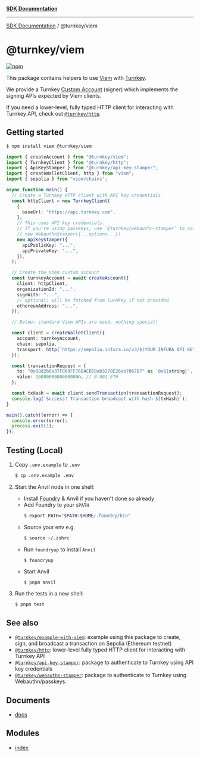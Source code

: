[**SDK Documentation**](../../README.mdx)

***

[SDK Documentation](../../packages.mdx) / @turnkey/viem

# @turnkey/viem

[![npm](https://img.shields.io/npm/v/@turnkey/viem?color=%234C48FF)](https://www.npmjs.com/package/@turnkey/viem)

This package contains helpers to use [Viem](https://viem.sh/) with [Turnkey](https://turnkey.com).

We provide a Turnkey [Custom Account](https://viem.sh/docs/accounts/custom.html#custom-account) (signer) which implements the signing APIs expected by Viem clients.

If you need a lower-level, fully typed HTTP client for interacting with Turnkey API, check out [`@turnkey/http`](https://www.npmjs.com/package/@turnkey/http).

## Getting started

```bash
$ npm install viem @turnkey/viem
```

```typescript
import { createAccount } from "@turnkey/viem";
import { TurnkeyClient } from "@turnkey/http";
import { ApiKeyStamper } from "@turnkey/api-key-stamper";
import { createWalletClient, http } from "viem";
import { sepolia } from "viem/chains";

async function main() {
  // Create a Turnkey HTTP client with API key credentials
  const httpClient = new TurnkeyClient(
    {
      baseUrl: "https://api.turnkey.com",
    },
    // This uses API key credentials.
    // If you're using passkeys, use `@turnkey/webauthn-stamper` to collect webauthn signatures:
    // new WebauthnStamper({...options...})
    new ApiKeyStamper({
      apiPublicKey: "...",
      apiPrivateKey: "...",
    }),
  );

  // Create the Viem custom account
  const turnkeyAccount = await createAccount({
    client: httpClient,
    organizationId: "...",
    signWith: "...",
    // optional; will be fetched from Turnkey if not provided
    ethereumAddress: "...",
  });

  // Below: standard Viem APIs are used, nothing special!

  const client = createWalletClient({
    account: turnkeyAccount,
    chain: sepolia,
    transport: http(`https://sepolia.infura.io/v3/$(YOUR_INFURA_API_KEY)`),
  });

  const transactionRequest = {
    to: "0x08d2b0a37F869FF76BACB5Bab3278E26ab7067B7" as `0x${string}`,
    value: 1000000000000000n, // 0.001 ETH
  };

  const txHash = await client.sendTransaction(transactionRequest);
  console.log(`Success! Transaction broadcast with hash ${txHash}`);
}

main().catch((error) => {
  console.error(error);
  process.exit(1);
});
```

## Testing (Local)

1. Copy `.env.example` to `.env`

   ```bash
   $ cp .env.example .env
   ```

2. Start the Anvil node in one shell:

   - Install [Foundry](https://book.getfoundry.sh/getting-started/installation) & Anvil if you haven't done so already
   - Add Foundry to your `$PATH`
     ```bash
     $ export PATH="$PATH:$HOME/.foundry/bin"
     ```
   - Source your env e.g.
     ```bash
     $ source ~/.zshrc
     ```
   - Run `foundryup` to install `Anvil`
     ```bash
     $ foundryup
     ```
   - Start Anvil
     ```
     $ pnpm anvil
     ```

3. Run the tests in a new shell:

   ```
   $ pnpm test
   ```

## See also

- [`@turnkey/example-with-viem`](https://github.com/tkhq/sdk/tree/main/examples/with-viem): example using this package to create, sign, and broadcast a transaction on Sepolia (Ethereum testnet)
- [`@turnkey/http`](https://www.npmjs.com/package/@turnkey/http): lower-level fully typed HTTP client for interacting with Turnkey API
- [`@turnkey/api-key-stamper`](https://www.npmjs.com/package/@turnkey/api-key-stamper): package to authenticate to Turnkey using API key credentials
- [`@turnkey/webauthn-stamper`](https://www.npmjs.com/package/@turnkey/webauthn-stamper): package to authenticate to Turnkey using Webauthn/passkeys.

## Documents

- [docs](documents/docs.mdx)

## Modules

- [index](index/README.mdx)
